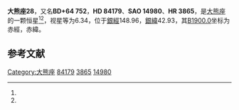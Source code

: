 {{Starbox begin
| name = 大熊座28
}}
{{Starbox observe
| epoch = [[J2000.0|J2000.0]]
| constell = [[大熊座|大熊座]]<ref name=SIMBAD>{{cite web
 | url=http://simbad.u-strasbg.fr/simbad/sim-id?Ident=HR+3865
 | title=Pulsating variable Star
 | publisher=Centre de Données astronomiques de Strasbourg
 | work=SIMBAD
 | accessdate=2012-07-13
 | archive-date=2019-08-11
 | archive-url=https://web.archive.org/web/20190811050743/http://simbad.u-strasbg.fr/simbad/sim-id?Ident=HR+3865
 | dead-url=no
 }}</ref><ref name=DATA>{{cite web
 | url=http://vizier.u-strasbg.fr/viz-bin/VizieR-5?-out.add=.&-source=5050&-corr=PK=HR&-out.max=9999&HR=3865
 | title=VizieR Detailed Page
 | accessdate=2012-07-13
 | archive-date=2019-08-10
 | archive-url=https://web.archive.org/web/20190810143523/http://vizier.u-strasbg.fr/viz-bin/VizieR-5?-out.add=.&-source=5050&-corr=PK=HR&-out.max=9999&HR=3865
 | dead-url=no
 }}</ref>
| 星官 = 
| ra = {{RA|9|45|55.4}}<ref name=SIMBAD /><ref name=DATA />
| dec = {{DEC|+63|39|12}}<ref name=SIMBAD /><ref name=DATA />
| appmag_v = 6.34<ref name=SIMBAD /><ref name=DATA />
}}
{{Starbox character
| class = F2V<ref name=SIMBAD /><ref name=DATA />
| b-v = 0.31<ref name=SIMBAD /><ref name=DATA />
| u-b = -0.02<ref name=SIMBAD /><ref name=DATA />
| r-i = <ref name=SIMBAD /><ref name=DATA />
| variable = 
}}
{{Starbox astrometry
| radial_v = -0.02
| prop_mo_ra = -27
| parallax = 
| p_error = 
}}
{{Starbox catalog
| names =BD+64 752，[[SAO星表|SAO]] 14980，[[HD星表|HD]] 84179，[[HR星表|HR]] 3865}}
{{Starbox reference |Simbad=HR+3865}}
{{Starbox end}}

'''大熊座28'''，又名'''BD+64 752'''，'''HD 84179'''、'''SAO 14980'''、'''HR 3865'''，是[[大熊座|大熊座]]的一颗恒星<ref name=SIMBAD /><ref name=DATA />，视星等为6.34，位于[[銀道座標系|銀經]]148.96，[[銀道座標系|銀緯]]42.93，其[[B1900.0|B1900.0]]坐标为赤經{{RA|9|38|13.9}}，赤緯{{DEC|+64|42.93|48}}。

== 参考文献 ==
{{reflist}}

{{star-stub}}

{{大熊座恒星}}
[[Category:大熊座|Category:大熊座]]
[[Category:HD和HDE天體|84179]]
[[Category:HR天體|3865]]
[[Category:SAO天體|14980]]